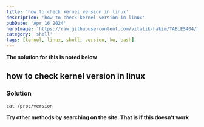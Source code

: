 ```yaml
---
title: 'how to check kernel version in linux'
description: 'how to check kernel version in linux'
pubDate: 'Apr 16 2024'
heroImage: 'https://raw.githubusercontent.com/vitalik-hakim/TABLES404/main/error_b/SHELL.jpg'
category: 'shell'
tags: [kernel, linux, shell, version, ke, bash]
---
```


**The solution for this is noted below**

## how to check kernel version in linux

### Solution

```shell
cat /proc/version
```

**Try other methods by searching on the site. That is if this doesn't work**

